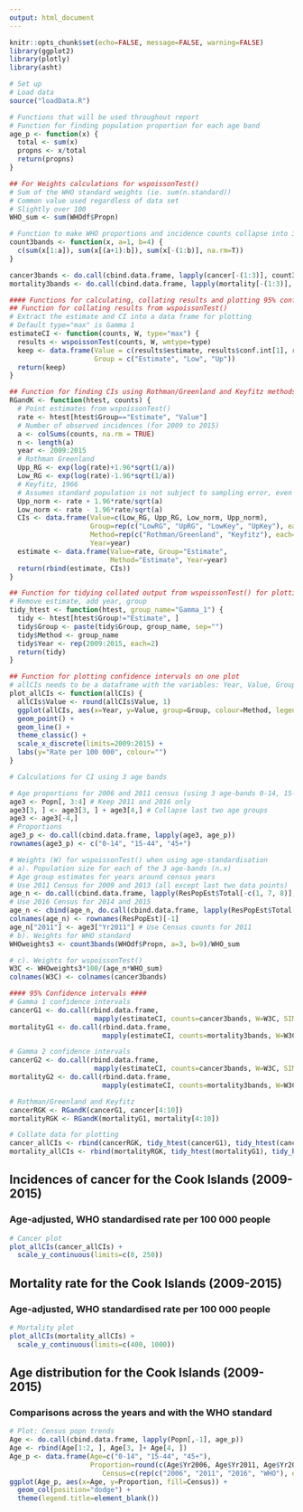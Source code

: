 ```yaml
---
output: html_document
---
```


```r
knitr::opts_chunk$set(echo=FALSE, message=FALSE, warning=FALSE)
library(ggplot2)
library(plotly)
library(asht)
```

```r
# Set up 
# Load data
source("loadData.R")

# Functions that will be used throughout report
# Function for finding population proportion for each age band
age_p <- function(x) {
  total <- sum(x)
  propns <- x/total
  return(propns)
}

## For Weights calculations for wspoissonTest() 
# Sum of the WHO standard weights (ie. sum(n.standard))
# Common value used regardless of data set
# Slightly over 100
WHO_sum <- sum(WHOdf$Propn)

# Function to make WHO proportions and incidence counts collapse into 3 age-bands
count3bands <- function(x, a=1, b=4) {
  c(sum(x[1:a]), sum(x[(a+1):b]), sum(x[-(1:b)], na.rm=T))
}

cancer3bands <- do.call(cbind.data.frame, lapply(cancer[-(1:3)], count3bands))
mortality3bands <- do.call(cbind.data.frame, lapply(mortality[-(1:3)], count3bands, a=3, b=6))

#### Functions for calculating, collating results and plotting 95% confidence intervals
## Function for collating results from wspoissonTest() 
# Extract the estimate and CI into a data frame for plotting
# Default type="max" is Gamma 1
estimateCI <- function(counts, W, type="max") {
  results <- wspoissonTest(counts, W, wmtype=type)
  keep <- data.frame(Value = c(results$estimate, results$conf.int[1], results$conf.int[2])*100000,
                     Group = c("Estimate", "Low", "Up"))
  return(keep)
}

## Function for finding CIs using Rothman/Greenland and Keyfitz methods 
RGandK <- function(htest, counts) {
  # Point estimates from wspoissonTest()
  rate <- htest[htest$Group=="Estimate", "Value"]
  # Number of observed incidences (for 2009 to 2015)
  a <- colSums(counts, na.rm = TRUE)
  n <- length(a)
  year <- 2009:2015
  # Rothman Greenland
  Upp_RG <- exp(log(rate)+1.96*sqrt(1/a))
  Low_RG <- exp(log(rate)-1.96*sqrt(1/a))
  # Keyfitz, 1966 
  # Assumes standard population is not subject to sampling error, even if directly standardised.
  Upp_norm <- rate + 1.96*rate/sqrt(a)
  Low_norm <- rate - 1.96*rate/sqrt(a)
  CIs <- data.frame(Value=c(Low_RG, Upp_RG, Low_norm, Upp_norm), 
                    Group=rep(c("LowRG", "UpRG", "LowKey", "UpKey"), each=n), 
                    Method=rep(c("Rothman/Greenland", "Keyfitz"), each=2*n),
                    Year=year)
  estimate <- data.frame(Value=rate, Group="Estimate", 
                         Method="Estimate", Year=year)
  return(rbind(estimate, CIs))
}

## Function for tidying collated output from wspoissonTest() for plotting
# Remove estimate, add year, group
tidy_htest <- function(htest, group_name="Gamma_1") {
  tidy <- htest[htest$Group!="Estimate", ]
  tidy$Group <- paste(tidy$Group, group_name, sep="")
  tidy$Method <- group_name
  tidy$Year <- rep(2009:2015, each=2)
  return(tidy)
}

## Function for plotting confidence intervals on one plot
# allCIs needs to be a dataframe with the variables: Year, Value, Group, Method
plot_allCIs <- function(allCIs) {
  allCIs$Value <- round(allCIs$Value, 1)
  ggplot(allCIs, aes(x=Year, y=Value, group=Group, colour=Method, legendgroup=Method)) +
  geom_point() +
  geom_line() +
  theme_classic() +
  scale_x_discrete(limits=2009:2015) +
  labs(y="Rate per 100 000", colour="")
}

# Calculations for CI using 3 age bands

# Age proportions for 2006 and 2011 census (using 3 age-bands 0-14, 15-44, 45+) 
age3 <- Popn[, 3:4] # Keep 2011 and 2016 only
age3[3, ] <- age3[3, ] + age3[4,] # Collapse last two age groups
age3 <- age3[-4,]
# Proportions
age3_p <- do.call(cbind.data.frame, lapply(age3, age_p))
rownames(age3_p) <- c("0-14", "15-44", "45+")

# Weights (W) for wspoissonTest() when using age-standardisation
# a). Population size for each of the 3 age-bands (n.x)
# Age group estimates for years around census years
# Use 2011 Census for 2009 and 2013 (all except last two data points)
age_n <- do.call(cbind.data.frame, lapply(ResPopEst$Total[-c(1, 7, 8)], function(x) x*age3_p$Yr2011))
# Use 2016 Census for 2014 and 2015
age_n <- cbind(age_n, do.call(cbind.data.frame, lapply(ResPopEst$Total[c(7, 8)], function(x) x*age3_p$Yr2016)))
colnames(age_n) <- rownames(ResPopEst)[-1]
age_n["2011"] <- age3["Yr2011"] # Use Census counts for 2011
# b). Weights for WHO standard
WHOweights3 <- count3bands(WHOdf$Propn, a=3, b=9)/WHO_sum

# c). Weights for wspoissonTest()
W3C <- WHOweights3*100/(age_n*WHO_sum)
colnames(W3C) <- colnames(cancer3bands)

#### 95% Confidence intervals ####
# Gamma 1 confidence intervals
cancerG1 <- do.call(rbind.data.frame, 
                     mapply(estimateCI, counts=cancer3bands, W=W3C, SIMPLIFY=FALSE))
mortalityG1 <- do.call(rbind.data.frame, 
                       mapply(estimateCI, counts=mortality3bands, W=W3C, SIMPLIFY=FALSE))

# Gamma 2 confidence intervals 
cancerG2 <- do.call(rbind.data.frame, 
                     mapply(estimateCI, counts=cancer3bands, W=W3C, SIMPLIFY=FALSE, type="tcz"))
mortalityG2 <- do.call(rbind.data.frame, 
                       mapply(estimateCI, counts=mortality3bands, W=W3C, SIMPLIFY=FALSE, type="tcz"))

# Rothman/Greenland and Keyfitz
cancerRGK <- RGandK(cancerG1, cancer[4:10])
mortalityRGK <- RGandK(mortalityG1, mortality[4:10])

# Collate data for plotting
cancer_allCIs <- rbind(cancerRGK, tidy_htest(cancerG1), tidy_htest(cancerG2, "Gamma_2"))
mortality_allCIs <- rbind(mortalityRGK, tidy_htest(mortalityG1), tidy_htest(mortalityG2, "Gamma_2"))
```

## Incidences of cancer for the Cook Islands (2009-2015)
### Age-adjusted, WHO standardised rate per 100 000 people

```r
# Cancer plot
plot_allCIs(cancer_allCIs) +
  scale_y_continuous(limits=c(0, 250))
```


## Mortality rate for the Cook Islands (2009-2015)
### Age-adjusted, WHO standardised rate per 100 000 people

```r
# Mortality plot
plot_allCIs(mortality_allCIs) + 
  scale_y_continuous(limits=c(400, 1000))
```

## Age distribution for the Cook Islands (2009-2015)
### Comparisons across the years and with the WHO standard

```r
# Plot: Census popn trends
Age <- do.call(cbind.data.frame, lapply(Popn[,-1], age_p)) 
Age <- rbind(Age[1:2, ], Age[3, ]+ Age[4, ])
Age_p <- data.frame(Age=c("0-14", "15-44", "45+"), 
                    Proportion=round(c(Age$Yr2006, Age$Yr2011, Age$Yr2016, WHOweights3), 3),
                       Census=c(rep(c("2006", "2011", "2016", "WHO"), each=3)))
ggplot(Age_p, aes(x=Age, y=Proportion, fill=Census)) +
  geom_col(position="dodge") +
  theme(legend.title=element_blank())
```

